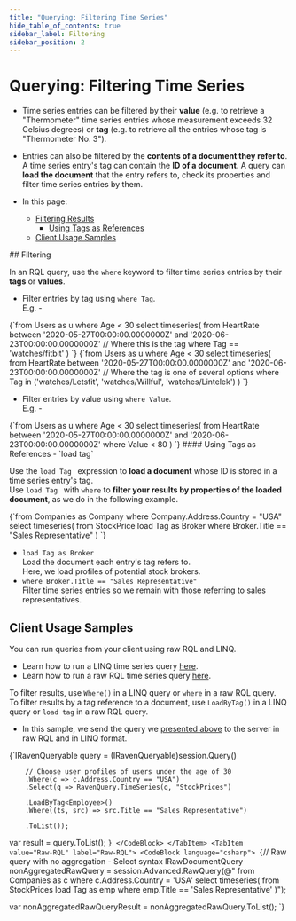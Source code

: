 ```yaml
---
title: "Querying: Filtering Time Series"
hide_table_of_contents: true
sidebar_label: Filtering
sidebar_position: 2
---
```



# Querying: Filtering Time Series
<Admonition type="note" title="">

* Time series entries can be filtered by their **value** (e.g. to 
  retrieve a "Thermometer" time series entries whose measurement exceeds 
  32 Celsius degrees) or **tag** (e.g. to retrieve all the entries whose 
  tag is "Thermometer No. 3").  

* Entries can also be filtered by the **contents of a document they refer to**.  
  A time series entry's tag can contain the **ID of a document**. 
  A query can **load the document** that the entry refers to, check 
  its properties and filter time series entries by them.  

* In this page:  
  * [Filtering Results](../../../document-extensions/timeseries/querying/filtering.mdx#filtering)  
     * [Using Tags as References](../../../document-extensions/timeseries/querying/filtering.mdx#using-tags-as-references---)  
  * [Client Usage Samples](../../../document-extensions/timeseries/querying/filtering.mdx#client-usage-samples)  

</Admonition>
## Filtering

In an RQL query, use the `where` keyword to filter time series entries 
by their **tags** or **values**.  

* Filter entries by tag using `where Tag`.  
  E.g. -  
<TabItem value="json" label="json">
<CodeBlock language="json">
{`from Users as u where Age < 30
select timeseries(
    from HeartRate 
       between '2020-05-27T00:00:00.0000000Z' 
            and '2020-06-23T00:00:00.0000000Z'
       // Where this is the tag
       where Tag == 'watches/fitbit'
)
`}
</CodeBlock>
</TabItem>
<TabItem value="json" label="json">
<CodeBlock language="json">
{`from Users as u where Age < 30
select timeseries(
    from HeartRate 
       between '2020-05-27T00:00:00.0000000Z' 
            and '2020-06-23T00:00:00.0000000Z'
       // Where the tag is one of several options
       where Tag in ('watches/Letsfit', 'watches/Willful', 'watches/Lintelek')
)
`}
</CodeBlock>
</TabItem>
  
* Filter entries by value using `where Value`.  
  E.g. -  
<TabItem value="json" label="json">
<CodeBlock language="json">
{`from Users as u where Age < 30
select timeseries(
    from HeartRate 
       between '2020-05-27T00:00:00.0000000Z' 
            and '2020-06-23T00:00:00.0000000Z'
       where Value < 80
)
`}
</CodeBlock>
</TabItem>
#### Using Tags as References - `load tag`

Use the `load Tag ` expression to **load a document** whose ID is stored in 
a time series entry's tag.  
Use `load Tag ` with `where` to **filter your results by properties of the 
loaded document**, as we do in the following example.  

<TabItem value="json" label="json">
<CodeBlock language="json">
{`from Companies as Company where Company.Address.Country = "USA"
select timeseries(
    from StockPrice
       load Tag as Broker
       where Broker.Title == "Sales Representative"
    )
`}
</CodeBlock>
</TabItem>

* `load Tag as Broker`  
   Load the document each entry's tag refers to.  
   Here, we load profiles of potential stock brokers.  
* `where Broker.Title == "Sales Representative"`  
   Filter time series entries so we remain with those 
   referring to sales representatives.  



## Client Usage Samples

<Admonition type="info" title="">
You can run queries from your client using raw RQL and LINQ.  

* Learn how to run a LINQ time series query [here](../../../document-extensions/timeseries/client-api/session/querying.mdx#time-series-linq-queries).  
* Learn how to run a raw RQL time series query [here](../../../document-extensions/timeseries/client-api/session/querying.mdx#client-raw-rql-queries).  

</Admonition>

To filter results, use `Where()` in a LINQ query or `where` in a raw RQL query.  
To filter results by a tag reference to a document, 
use `LoadByTag()` in a LINQ query or `load tag` in a raw RQL query.  

* In this sample, we send the query we 
  [presented above](../../../document-extensions/timeseries/querying/filtering.mdx#using-tags-as-references---) 
  to the server in raw RQL and in LINQ format.

<Tabs groupId='languageSyntax'>
<TabItem value="LINQ" label="LINQ">
<CodeBlock language="csharp">
{`IRavenQueryable<TimeSeriesRawResult> query =
    (IRavenQueryable<TimeSeriesRawResult>)session.Query<Company>()

        // Choose user profiles of users under the age of 30
        .Where(c => c.Address.Country == "USA")
        .Select(q => RavenQuery.TimeSeries(q, "StockPrices")

        .LoadByTag<Employee>()
        .Where((ts, src) => src.Title == "Sales Representative")

        .ToList());

var result = query.ToList();
`}
</CodeBlock>
</TabItem>
<TabItem value="Raw-RQL" label="Raw-RQL">
<CodeBlock language="csharp">
{`// Raw query with no aggregation - Select syntax
IRawDocumentQuery<TimeSeriesRawResult> nonAggregatedRawQuery =
    session.Advanced.RawQuery<TimeSeriesRawResult>(@"
        from Companies as c where c.Address.Country = 'USA'
        select timeseries(
            from StockPrices
               load Tag as emp
               where emp.Title == 'Sales Representative'
        )");

var nonAggregatedRawQueryResult = nonAggregatedRawQuery.ToList();
`}
</CodeBlock>
</TabItem>
    </Tabs>



